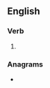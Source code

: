 ==English==

===Verb===
{{head|en|verb form}}

# {{en-past of|recurse}}

===Anagrams===
* {{anagrams|en|a=cdeerrsu|Credeurs|curseder|reducers}}